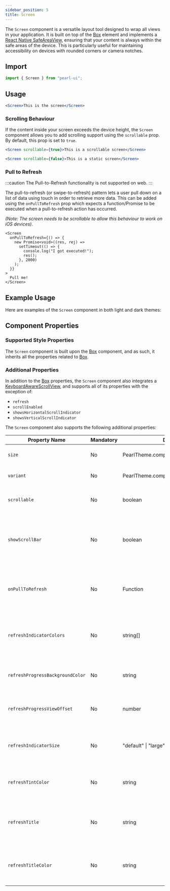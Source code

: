 ```yaml
---
sidebar_position: 5
title: Screen
---
```



<div style={{ display: "flex" }}>
  <SourceButton
    label="Source"
    href="https://github.com/agrawal-rohit/pearl-ui/blob/main/src/components/atoms/screen/screen.tsx"
    style={{ marginRight: "10px" }}
  />
  <SourceButton
    label="Theme Source"
    href="https://github.com/agrawal-rohit/pearl-ui/blob/main/src/components/atoms/screen/screen.config.ts"
  />
</div>

The `Screen` component is a versatile layout tool designed to wrap all views in your application. It is built on top of the [Box](./box) element and implements a [React Native SafeAreaView](https://reactnative.dev/docs/safeareaview), ensuring that your content is always within the safe areas of the device. This is particularly useful for maintaining accessibility on devices with rounded corners or camera notches.

## Import

```jsx
import { Screen } from "pearl-ui";
```

## Usage

```jsx
<Screen>This is the screen</Screen>
```

### Scrolling Behaviour

If the content inside your screen exceeds the device height, the `Screen` component allows you to add scrolling support using the `scrollable` prop. By default, this prop is set to `true`.

```jsx
<Screen scrollable={true}>This is a scrollable screen</Screen>

<Screen scrollable={false}>This is a static screen</Screen>
```

### Pull to Refresh

:::caution
The Pull-to-Refresh functionality is not supported on web.
:::

The pull-to-refresh (or swipe-to-refresh) pattern lets a user pull down on a list of data using touch in order to retrieve more data. This can be added using the `onPullToRefresh` prop which expects a function/Promise to be executed when a pull-to-refresh action has occurred.

_(Note: The screen needs to be scrollable to allow this behaviour to work on iOS devices)_.

```tsx
<Screen
  onPullToRefresh={() => {
    new Promise<void>((res, rej) =>
      setTimeout(() => {
        console.log("I got executed!");
        res();
      }, 2000)
    );
  }}
>
  Pull me!
</Screen>
```

## Example Usage

Here are examples of the `Screen` component in both light and dark themes:


<Snack snackId="@agrawal-rohit/screen" platform="ios" />

## Component Properties

### Supported Style Properties

The `Screen` component is built upon the [Box](./Box) component, and as such, it inherits all the properties related to [Box](./Box).

### Additional Properties

In addition to the [Box](./Box) properties, the `Screen` component also integrates a [KeyboardAwareScrollView](https://github.com/APSL/react-native-keyboard-aware-scroll-view), and supports all of its properties with the exception of:

- `refresh`
- `scrollEnabled`
- `showsHorizontalScrollIndicator`
- `showsVerticalScrollIndicator`

The `Screen` component also supports the following additional properties:

| Property Name                    | Mandatory | Data Type                                       | Default     | Description                                                                    |
| -------------------------------- | --------- | ----------------------------------------------- | ----------- | ------------------------------------------------------------------------------ |
| `size`                           | No        | <t>PearlTheme.components.Screen["sizes"]</t>    |             | Defines the size of the screen.                                                |
| `variant`                        | No        | <t>PearlTheme.components.Screen["variants"]</t> |             | Defines the variant of the screen.                                             |
| `scrollable`                     | No        | <t>boolean</t>                                  | `true`      | Determines if the screen is scrollable.                                        |
| `showScrollBar`                  | No        | <t>boolean</t>                                  | `false`     | Determines if the vertical scrollbar is visible when the Screen is scrollable. |
| `onPullToRefresh`                | No        | <t>Function</t>                                 |             | Function to execute when a pull-to-refresh action is performed.                |
| `refreshIndicatorColors`         | No        | <t>string[]</t>                                 |             | Defines the colors used to draw the refresh indicator (Android only).          |
| `refreshProgressBackgroundColor` | No        | <t>string</t>                                   |             | Defines the background color of the refresh indicator.                         |
| `refreshProgressViewOffset`      | No        | <t>number</t>                                   | `0`         | Sets the top offset for the progress view.                                     |
| `refreshIndicatorSize`           | No        | <t>"default" \| "large"</t>                     | `"default"` | Sets the size of the refresh indicator (Android only).                         |
| `refreshTintColor`               | No        | <t>string</t>                                   | `"default"` | Sets the color of the refresh indicator (iOS only).                            |
| `refreshTitle`                   | No        | <t>string</t>                                   | `"default"` | Sets the title displayed under the refresh indicator (iOS only).               |
| `refreshTitleColor`              | No        | <t>string</t>                                   | `"default"` | Sets the color of the refresh indicator title (iOS only).                      |
